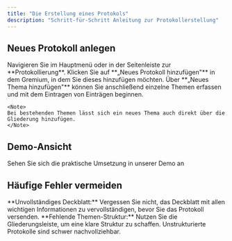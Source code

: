 ```yaml
---
title: "Die Erstellung eines Protokols"
description: "Schritt-für-Schritt Anleitung zur Protokollerstellung"
---
```


## Neues Protokoll anlegen

<Steps>
  <Step title="Protokollierung öffnen">
    Navigieren Sie im Hauptmenü oder in der Seitenleiste zur **Protokollierung**.
  </Step>
  <Step title="Protokoll hinzufügen">
    Klicken Sie auf **„Neues Protokoll hinzufügen"** in dem Gremium, in dem Sie dieses hinzufügen möchten.
  </Step>
  <Step title="Themen erfassen">
    Über **„Neues Thema hinzufügen"** können Sie anschließend einzelne Themen erfassen und mit dem Eintragen von Einträgen beginnen.
    
    <Note>
    Bei bestehenden Themen lässt sich ein neues Thema auch direkt über die Gliederung hinzufügen.
    </Note>
  </Step>
</Steps>

## Demo-Ansicht

<Card title="📹 Zur interaktiven Demo" href="https://app.arcade.software/flows/SHOERgaTRDy4KQjsPGpn/view" icon="play">
  Sehen Sie sich die praktische Umsetzung in unserer Demo an
</Card>

## Häufige Fehler vermeiden

<Warning>
**Unvollständiges Deckblatt:** Vergessen Sie nicht, das Deckblatt mit allen wichtigen Informationen zu vervollständigen, bevor Sie das Protokoll versenden.
</Warning>

<Warning>
**Fehlende Themen-Struktur:** Nutzen Sie die Gliederungsleiste, um eine klare Struktur zu schaffen. Unstrukturierte Protokolle sind schwer nachvollziehbar.
</Warning> 